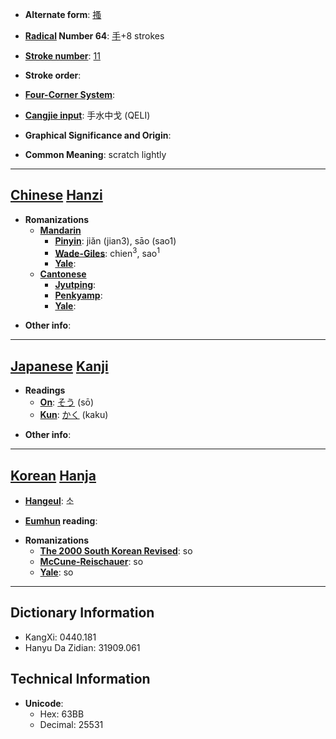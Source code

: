 * '''Alternate form''': [[搔]]

* '''[[Wiktionary:Chinese radical index| Radical]] Number 64''': [[Wiktionary:Chinese radical index 手|手]]+8 strokes

* '''[[Wiktionary:Chinese total strokes index|Stroke number]]''': [[Wiktionary:Chinese total strokes index 11|11]]

* '''Stroke order''': 

* '''[[Wiktionary:Chinese four corner index|Four-Corner System]]''': 

* '''[[Wiktionary:Chinese Cangjie index|Cangjie input]]''': 手水中戈 (QELI)

* '''Graphical Significance and Origin''': 

* '''Common Meaning''': scratch lightly

----

== [[Chinese]] [[Hanzi]] ==

* '''Romanizations'''
** '''[[Mandarin]]'''
*** '''[[Pinyin]]''': jiǎn (jian3), sāo (sao1)
*** '''[[Wade-Giles]]''': chien<sup>3</sup>, sao<sup>1</sup>
*** '''[[Yale]]''': 
** '''[[Cantonese]]'''
*** '''[[Jyutping]]''':
*** '''[[Penkyamp]]''': 
*** '''[[Yale]]''': 

* '''Other info''': 

----

== [[Japanese]] [[Kanji]] ==

* '''Readings'''
** '''[[On]]''': [[そう]] (sō)
** '''[[Kun]]''': [[かく]] (kaku)

* '''Other info''':  

----

== [[Korean]] [[Hanja]] ==

* '''[[Hangeul]]''': 소

* '''[[Eumhun]] reading''': 

* '''Romanizations'''
** '''[[The 2000 South Korean Revised Romanization|The 2000 South Korean Revised]]''': so
** '''[[McCune-Reischauer]]''': so
** '''[[Yale]]''': so

----

== Dictionary Information ==

* KangXi: 0440.181
* Hanyu Da Zidian: 31909.061

== Technical Information ==

* '''Unicode''':
** Hex: 63BB
** Decimal: 25531